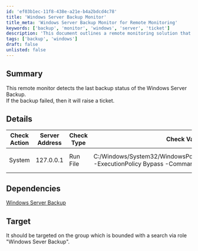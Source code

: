 ```yaml
---
id: 'ef03b1ec-11f8-438e-a21e-b4a2bdcd4c78'
title: 'Windows Server Backup Monitor'
title_meta: 'Windows Server Backup Monitor for Remote Monitoring'
keywords: ['backup', 'monitor', 'windows', 'server', 'ticket']
description: 'This document outlines a remote monitoring solution that detects the last backup status of Windows Server Backup. It raises a ticket if the backup fails, ensuring prompt attention to backup issues.'
tags: ['backup', 'windows']
draft: false
unlisted: false
---
```

## Summary

This remote monitor detects the last backup status of the Windows Server Backup.  
If the backup failed, then it will raise a ticket.

## Details

| Check Action | Server Address | Check Type | Check Value | Comparator | Interval | Result |
|--------------|----------------|-------------|--------------|------------|----------|--------|
| System       | 127.0.0.1     | Run File    | C:/Windows/System32/WindowsPowerShell/v1.0/powershell.exe -ExecutionPolicy Bypass -Command "Get-WBSummary | select-object -ExpandProperty LastBackupResultHR" | Equals     | 3600     | 0      |

## Dependencies

[Windows Server Backup](https://proval.itglue.com/DOC-5078775-13083383)

## Target

It should be targeted on the group which is bounded with a search via role "Windows Sever Backup".












